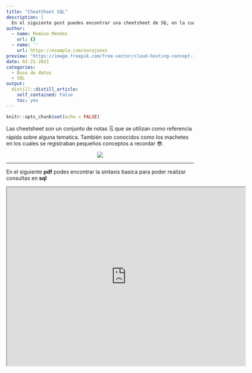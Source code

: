 ```yaml
---
title: "CheatSheet SQL"
description: |
  En el siguiente post puedes encontrar una cheetsheet de SQ, en la cual puedes encontrar un resumen y ejemplos de la sintaxis de SQL. 
author:
  - name: Romina Mendez
    url: {}
  - name: ''
    url: https://example.com/norajones
preview: "https://image.freepik.com/free-vector/cloud-hosting-concept-illustration_114360-730.jpg"
date: 02-21-2021
categories:
  - Base de datos
  - SQL
output:
  distill::distill_article:
    self_contained: False
    toc: yes
---
```



```r
knitr::opts_chunk$set(echo = FALSE)
```

Las cheetsheet son un conjunto de notas 🗒 que se utilizan como referencia rápida sobre alguna tematica.
También son conocidos como los machetes en los cuales se registraban pequeños conceptos a recordar 😎.

<center>
![](https://media.giphy.com/media/IqFH0yMll9wl2/giphy.gif)
</center>
---

En el siguiente **pdf** podes encontrar la sintaxis basica para poder realizar consultas en **sql**

<iframe src="https://drive.google.com/file/d/1uB3UQRuZDP05Rqa2TcPGMWMzOOsuKIig/preview" width="640" height="480"></iframe>



